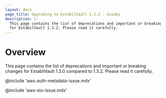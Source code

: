 ```yaml
---
layout: docs
page_title: Upgrading to EstabilVault 1.3.2 - Guides
description: |-
  This page contains the list of deprecations and important or breaking changes
  for EstabilVault 1.3.2. Please read it carefully.
---
```


# Overview

This page contains the list of deprecations and important or breaking changes
for EstabilVault 1.3.0 compared to 1.3.2. Please read it carefully.

@include 'aws-auth-metadata-issue.mdx'

@include 'aws-sts-issue.mdx'
